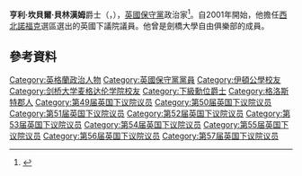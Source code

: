 {{noteTA
|1=zh-hans:贝林汉姆;zh-hant:貝林漢姆;zh-tw:柏令罕;
}}
'''亨利·坎貝爾·貝林漢姆'''爵士（{{lang-en|Sir '''Henry Campbell Bellingham'''}}，{{bd|1955年|3月29日|||Bellingham, Sir Henry}}），[[英國|英國]][[保守黨_(英國)|保守黨]]政治家<ref>{{cite web|url=http://www.fco.gov.uk/en/about-us/who-we-are/our-ministers/henry-bellingham|title=Our Ministers "Henry Bellingham MP|publisher=Foreign and Commonwealth Office|accessdate=11 October 2010|deadurl=yes|archiveurl=https://web.archive.org/web/20101003011913/http://www.fco.gov.uk/en/about-us/who-we-are/our-ministers/henry-bellingham|archivedate=2010年10月3日}}</ref>。自2001年開始，他擔任[[西北諾福克_(英國國會選區)|西北諾福克]]選區選出的英國下議院議員。他曾是劍橋大學自由俱樂部的成員。

==參考資料==
{{Reflist}}

{{DEFAULTSORT:Bellingham, Henry}}

[[Category:英格蘭政治人物|Category:英格蘭政治人物]]
[[Category:英國保守黨黨員|Category:英國保守黨黨員]]
[[Category:伊頓公學校友|Category:伊頓公學校友]]
[[Category:剑桥大学麦格达伦学院校友|Category:剑桥大学麦格达伦学院校友]]
[[Category:下級勳位爵士|Category:下級勳位爵士]]
[[Category:格洛斯特郡人|Category:格洛斯特郡人]]
[[Category:第49届英国下议院议员|Category:第49届英国下议院议员]]
[[Category:第50届英国下议院议员|Category:第50届英国下议院议员]]
[[Category:第51届英国下议院议员|Category:第51届英国下议院议员]]
[[Category:第52届英国下议院议员|Category:第52届英国下议院议员]]
[[Category:第53届英国下议院议员|Category:第53届英国下议院议员]]
[[Category:第54届英国下议院议员|Category:第54届英国下议院议员]]
[[Category:第55届英国下议院议员|Category:第55届英国下议院议员]]
[[Category:第56届英国下议院议员|Category:第56届英国下议院议员]]
[[Category:第57届英国下议院议员|Category:第57届英国下议院议员]]